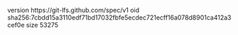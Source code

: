 version https://git-lfs.github.com/spec/v1
oid sha256:7cbdd15a3110edf71bd17032fbfe5ecdec721ecff16a078d8901ca412a3cef0e
size 53275
